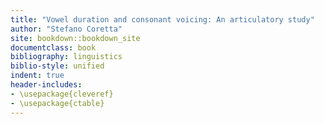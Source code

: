 ```yaml
---
title: "Vowel duration and consonant voicing: An articulatory study"
author: "Stefano Coretta"
site: bookdown::bookdown_site
documentclass: book
bibliography: linguistics
biblio-style: unified
indent: true
header-includes:
- \usepackage{cleveref}
- \usepackage{ctable}
---
```

